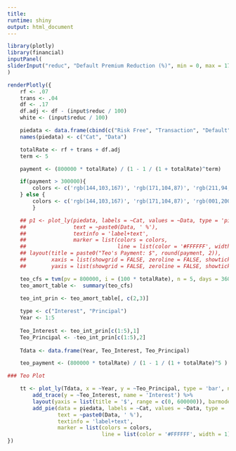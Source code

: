 ```yaml
---
title:
runtime: shiny
output: html_document
---
```


<!-- this app doesn't say what we want the slice being taken out of the pie chart is ok, but we really want to show collateral reduces the worst-case (severity) of default -->

```r
library(plotly)
library(financial)
inputPanel(
sliderInput("reduc", "Default Premium Reduction (%)", min = 0, max = 17, step = 1, animate = TRUE, value = 0)
)

renderPlotly({
    rf <- .07
    trans <- .04
    df <- .17
    df.adj <- df - (input$reduc / 100)
    white <- (input$reduc / 100)

    piedata <- data.frame(cbind(c("Risk Free", "Transaction", "Default", "Reduced from Default"), 100*c(rf, trans, df.adj, white)))
    names(piedata) <- c("Cat", "Data")

    totalRate <- rf + trans + df.adj
    term <- 5

    payment <- (800000 * totalRate) / (1 - 1 / (1 + totalRate)^term)

    if(payment > 300000){
        colors <- c('rgb(144,103,167)', 'rgb(171,104,87)', 'rgb(211,94,96)', 'rgb(255,255,255)') #'rgb(114,147,203)')
    } else {
        colors <- c('rgb(144,103,167)', 'rgb(171,104,87)', 'rgb(001,200,100)', 'rgb(255,255,255)')
        }

    ## p1 <- plot_ly(piedata, labels = ~Cat, values = ~Data, type = 'pie',
    ##               text = ~paste0(Data, ' %'),
    ##               textinfo = 'label+text',
    ##               marker = list(colors = colors,
    ##                             line = list(color = '#FFFFFF', width = 1))) %>%
    ## layout(title = paste0("Teo's Payment: $", round(payment, 2)),
    ##        xaxis = list(showgrid = FALSE, zeroline = FALSE, showticklabels = FALSE),
    ##        yaxis = list(showgrid = FALSE, zeroline = FALSE, showticklabels = FALSE))

    teo_cfs = tvm(pv = 800000, i = (100 * totalRate), n = 5, days = 360, pyr = 1, pmt = NA)
    teo_amort_table <-  summary(teo_cfs) 
    
    teo_int_prin <- teo_amort_table[, c(2,3)]

    type <- c("Interest", "Principal")
    Year <- 1:5
    
    Teo_Interest <- teo_int_prin[c(1:5),1]
    Teo_Principal <- -teo_int_prin[c(1:5),2]
    
    Tdata <- data.frame(Year, Teo_Interest, Teo_Principal)

    teo_payment <- (800000 * totalRate) / (1 - 1 / (1 + totalRate)^5 )  

### Teo Plot

    tt <- plot_ly(Tdata, x = ~Year, y = ~Teo_Principal, type = 'bar', name = 'Principal', domain = list(x = c(0, 0.5), y = c(0, 0.6))) %>%
        add_trace(y = ~Teo_Interest, name = 'Interest') %>%
        layout(yaxis = list(title = '$', range = c(0, 600000)), barmode = 'stack', title = paste0("Teo's Yearly Payment: $", round(teo_payment, 2)), shapes = list(type='line', color = 'rgb(205, 12, 24)', x0 = 0, x1 = (5 + .5), y0 = 2.2*300000, y1 = 2.2*300000, color = "red")) %>%
        add_pie(data = piedata, labels = ~Cat, values = ~Data, type = 'pie',
                text = ~paste0(Data, ' %'),
                textinfo = 'label+text',
                marker = list(colors = colors,
                              line = list(color = '#FFFFFF', width = 1)), domain = list(x = c(0.75, 1), y = c(0.5, 1)))    
})


```




